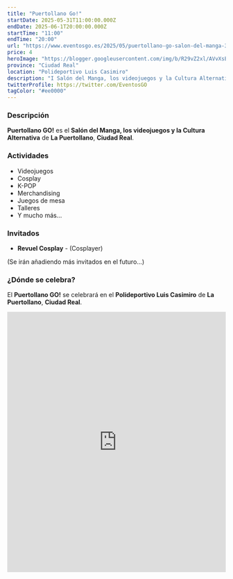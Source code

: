 ```yaml
---
title: "Puertollano Go!"
startDate: 2025-05-31T11:00:00.000Z
endDate: 2025-06-1T20:00:00.000Z
startTime: "11:00"
endTime: "20:00"
url: "https://www.eventosgo.es/2025/05/puertollano-go-salon-del-manga-31-de.html"
price: 4
heroImage: "https://blogger.googleusercontent.com/img/b/R29vZ2xl/AVvXsEh9FfX2nubbpeZfdKS9_5rUMKO7ARH4uIpq2V2LdpgRnL_y06KYqFKPLXvv-Q7KWHzIJRNGIiGULqVxgHW33PAIHMS6bygVZwWxe8c4b5q_Qk53WH0eeH7pXiB31fj7OyWa1xYM_wpLo0MrOQTjRgBVjmmUSFzhSS5aslo4cC6_Ik3ceOehyphenhyphenn0O2ELxcdSQ/s4961/poster%20previo.jpg"
province: "Ciudad Real"
location: "Polideportivo Luis Casimiro"
description: "I Salón del Manga, los videojuegos y la Cultura Alternativa de Puertollano"
twitterProfile: https://twitter.com/EventosGO
tagColor: "#ee0000"
---
```


### Descripción

**Puertollano GO!** es el **Salón del Manga, los videojuegos y la Cultura Alternativa** de **La Puertollano**, **Ciudad Real**.

### Actividades

+ Videojuegos
+ Cosplay
+ K-POP
+ Merchandising
+ Juegos de mesa
+ Talleres
+ Y mucho más...

### Invitados

+ **Revuel Cosplay** - (Cosplayer)

(Se irán añadiendo más invitados en el futuro...)

### ¿Dónde se celebra?

El **Puertollano GO!** se celebrará en el **Polideportivo Luis Casimiro** de **La Puertollano**, **Ciudad Real**.
<iframe src="https://www.google.com/maps/embed?pb=!1m18!1m12!1m3!1d6998.7137848961!2d-4.109873288266424!3d38.69154115870624!2m3!1f0!2f0!3f0!3m2!1i1024!2i768!4f13.1!3m3!1m2!1s0xd6b8cf684dab447%3A0x6a07fdc3c2d25310!2sPabell%C3%B3n%20Municipal%20Luis%20Casimiro!5e1!3m2!1ses!2ses!4v1747226869214!5m2!1ses!2ses" width="100%" height="600" style="border:0;" allowfullscreen="" loading="lazy" referrerpolicy="no-referrer-when-downgrade"></iframe>
